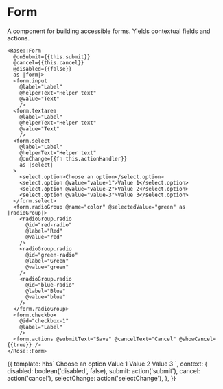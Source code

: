 
<Meta title="Rose|Form" component="Form" />

# Form

A component for building accessible forms.  Yields contextual fields
and actions.

```htmlbars
<Rose::Form
  @onSubmit={{this.submit}}
  @cancel={{this.cancel}}
  @disabled={{false}}
  as |form|>
  <form.input
    @label="Label"
    @helperText="Helper text"
    @value="Text"
    />
  <form.textarea
    @label="Label"
    @helperText="Helper text"
    @value="Text"
    />
  <form.select
    @label="Label"
    @helperText="Helper text"
    @onChange={{fn this.actionHandler}}
    as |select|
  >
    <select.option>Choose an option</select.option>
    <select.option @value="value-1">Value 1</select.option>
    <select.option @value="value-2">Value 2</select.option>
    <select.option @value="value-3">Value 3</select.option>
  </form.select>
  <form.radioGroup @name="color" @selectedValue="green" as |radioGroup|>
    <radioGroup.radio
      @id="red-radio"
      @label="Red"
      @value="red"
    />
    <radioGroup.radio
      @id="green-radio"
      @label="Green"
      @value="green"
    />
    <radioGroup.radio
      @id="blue-radio"
      @label="Blue"
      @value="blue"
    />
  </form.radioGroup>
  <form.checkbox
    @id="checkbox-1"
    @label="Label"
    />
  <form.actions @submitText="Save" @cancelText="Cancel" @showCancel={{true}} />
</Rose::Form>
```

<Preview>
  <Story name="Form">{{
    template: hbs`
      <Rose::Form
        @onSubmit={{submit}}
        @cancel={{cancel}}
        @disabled={{disabled}}
        as |form|>
        <form.input
          @label="Label"
          @helperText="Helper text"
          @value="Text"
          />
        <form.textarea
          @label="Label"
          @helperText="Helper text"
          @value="Text"
          />
        <form.select
          @label="Label"
          @helperText="Helper text"
          @onChange={{selectChange}}
          as |select|
        >
          <select.option>Choose an option</select.option>
          <select.option @value="value-1">Value 1</select.option>
          <select.option @value="value-2">Value 2</select.option>
          <select.option @value="value-3">Value 3</select.option>
        </form.select>
        <form.radioGroup @name="color" @selectedValue="green" as |radioGroup|>
          <radioGroup.radio
            @id="red-radio"
            @label="Red"
            @value="red"
          />
          <radioGroup.radio
            @id="green-radio"
            @label="Green"
            @value="green"
          />
          <radioGroup.radio
            @id="blue-radio"
            @label="Blue"
            @value="blue"
          />
        </form.radioGroup>
        <form.checkbox
          @id="checkbox-1"
          @label="Label"
          @checked={{true}}
          />
        <form.actions @submitText="Save" @cancelText="Cancel" @showCancel={{true}} />
      </Rose::Form>
    `,
    context: {
      disabled: boolean('disabled', false),
      submit: action('submit'),
      cancel: action('cancel'),
      selectChange: action('selectChange'),
    },
  }}</Story>
</Preview>
